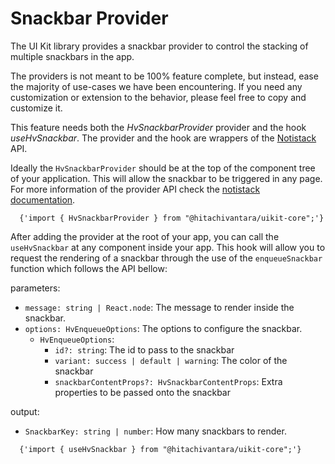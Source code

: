 

<Meta title="Feedback/Snackbar/Provider" />

# Snackbar Provider

The UI Kit library provides a snackbar provider
to control the stacking of multiple snackbars in the app.

The providers is not meant to be 100% feature complete, but instead,
ease the majority of use-cases we have been encountering.
If you need any customization or extension to the behavior,
please feel free to copy and customize it.

This feature needs both the _HvSnackbarProvider_ provider and the hook _useHvSnackbar_.
The provider and the hook are wrappers of the [Notistack](https://github.com/iamhosseindhv/notistack) API.

Ideally the `HvSnackbarProvider` should be at the top of the component tree of your application.
This will allow the snackbar to be triggered in any page.
For more information of the provider API check the [notistack documentation](https://iamhosseindhv.com/notistack/api).

```
  {'import { HvSnackbarProvider } from "@hitachivantara/uikit-core";'}
```

After adding the provider at the root of your app, you can call the `useHvSnackbar` at any
component inside your app. This hook will allow you to request the rendering of a snackbar through the use
of the `enqueueSnackbar` function which follows the API bellow:

parameters:

- `message: string | React.node`: The message to render inside the snackbar.
- `options: HvEnqueueOptions`: The options to configure the snackbar.
  - `HvEnqueueOptions`:
    - `id?: string`: The id to pass to the snackbar
    - `variant: success | default | warning`: The color of the snackbar
    - `snackbarContentProps?: HvSnackbarContentProps`: Extra properties to be passed onto the snackbar

output:

- `SnackbarKey: string | number`: How many snackbars to render.

```
  {'import { useHvSnackbar } from "@hitachivantara/uikit-core";'}
```

<Preview withToolbar>
  <Story inline story={SnackbarProvider} />
</Preview>
